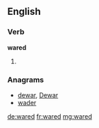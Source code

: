 ==English==

===Verb===
'''wared'''

# {{past of|ware}}

===Anagrams===
* [[dewar#English|dewar]], [[Dewar#English|Dewar]]
* [[wader#English|wader]]

[[de:wared]]
[[fr:wared]]
[[mg:wared]]
